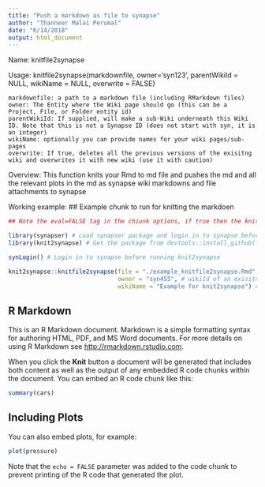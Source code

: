 ```yaml
---
title: "Push a markdown as file to synapse"
author: "Thanneer Malai Perumal"
date: "6/14/2018"
output: html_document
---
```

Name:
  knitfile2synapse

Usage:
knitfile2synapse(markdownfile, owner='syn123', parentWikiId = NULL, wikiName = NULL, overwrite = FALSE)

    markdownfile: a path to a markdown file (including RMarkdown files)
    owner: The Entity where the Wiki page should go (this can be a Project, File, or Folder entity id)
    parentWikiId: If supplied, will make a sub-Wiki underneath this Wiki ID. Note that this is not a Synapse ID (does not start with syn, it is an integer)
    wikiName: optionally you can provide names for your wiki pages/sub-pages
    overwrite: If true, deletes all the previous versions of the exisitng wiki and overwrites it with new wiki (use it with caution)

Overview:
  This function knits your Rmd to md file and pushes the md and all the relevant plots in the md as synapse wiki markdowns and file attachments to synapse

Working example:
## Example chunk to run for knitting the markdoen 
```r
## Note the eval=FALSE tag in the chiunk options, if true then the kniting process will be in infinite loop

library(synapser) # Load synapser package and login in to synapse before using knit2synapse
library(knit2synapse) # Get the package from devtools::install_github('Sage-Bionetworks/knit2synapse')

synLogin() # Login in to synapse before running knit2synapse

knit2synapse::knitfile2synapse(file = "./example_knitfile2synapse.Rmd", # This file name
                               owner = "syn455", # wikiId of an exisitng synapse entity. Note for this function to work the synapse entity should already exists. For creating and populating wikis use one of the wrapper functions (createAndKnitToFileEntity or createAndKnitToFolderEntity)
                               wikiName = "Example for knit2synapse") # optional wikiname
```

## R Markdown

This is an R Markdown document. Markdown is a simple formatting syntax for authoring HTML, PDF, and MS Word documents. For more details on using R Markdown see <http://rmarkdown.rstudio.com>.

When you click the **Knit** button a document will be generated that includes both content as well as the output of any embedded R code chunks within the document. You can embed an R code chunk like this:

```r
summary(cars)
```

## Including Plots

You can also embed plots, for example:

```r
plot(pressure)
```

Note that the `echo = FALSE` parameter was added to the code chunk to prevent printing of the R code that generated the plot.
